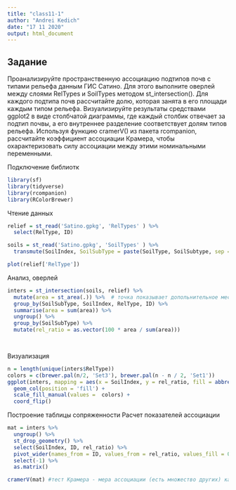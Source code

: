 ```yaml
---
title: "class11-1"
author: "Andrei Kedich"
date: "17 11 2020"
output: html_document
---
```



## Задание 

Проанализируйте пространственную ассоциацию подтипов почв с типами рельефа данным ГИС Сатино. Для этого выполните оверлей между слоями RelTypes и SoilTypes методом st_intersection(). Для каждого подтипа почв рассчитайте долю, которая занята в его площади каждым типом рельефа. Визуализируйте результаты средствами ggplot2 в виде столбчатой диаграммы, где каждый столбик отвечает за подтип почвы, а его внутреннее разделение соответствует долям типов рельефа. Используя функцию cramerV() из пакета rcompanion, рассчитайте коэффициент ассоциации Крамера, чтобы охарактеризовать силу ассоциации между этими номинальными переменными.

Подключение библиотк
```r
library(sf)
library(tidyverse)
library(rcompanion)
library(RColorBrewer)
```

Чтение данных
```r
relief = st_read('Satino.gpkg', 'RelTypes' ) %>%  
  select(RelType, ID)

soils = st_read('Satino.gpkg', 'SoilTypes' ) %>% 
  transmute(SoilIndex, SoilSubType = paste(SoilType, SoilSubtype, sep = ' / '))

plot(relief['RelType'])
```


Анализ, оверлей
```r
inters = st_intersection(soils, relief) %>% 
  mutate(area = st_area(.)) %>%  # точка показывает допольнительное место куда подается при пайп-операторе 
  group_by(SoilSubType, SoilIndex, RelType, ID) %>% 
  summarise(area = sum(area)) %>% 
  ungroup() %>% 
  group_by(SoilSubType) %>% 
  mutate(rel_ratio = as.vector(100 * area / sum(area)))

  

```
Визуализация
```r
n = length(unique(inters$RelType))
colors = c(brewer.pal(n/2, 'Set3'), brewer.pal(n - n / 2, 'Set1'))
ggplot(inters, mapping = aes(x = SoilIndex, y = rel_ratio, fill = abbreviate(RelType, 12))) +
  geom_col(position = 'fill') +
  scale_fill_manual(values =  colors) +
  coord_flip()
```

Построение таблицы сопряженности
Расчет показателей ассоциации

```r
mat = inters %>% 
  ungroup() %>% 
  st_drop_geometry() %>% 
  select(SoilIndex, ID, rel_ratio) %>% 
  pivot_wider(names_from = ID, values_from = rel_ratio, values_fill = 0) %>% 
  select(-1) %>% 
  as.matrix()

cramerV(mat) #тест Крамера - мера ассоциации (есть множество других) категориальные данные
```


